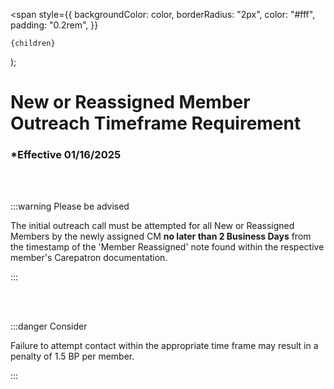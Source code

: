   <span
    style={{
      backgroundColor: color,
      borderRadius: "2px",
      color: "#fff",
      padding: "0.2rem",
    }}
  >
    {children}
  </span>
);

# New or Reassigned Member Outreach Timeframe Requirement

### \*Effective 01/16/2025

<br></br>

:::warning Please be advised

The initial outreach call must be attempted for all New or Reassigned Members by the newly
assigned CM **no later than 2 Business Days** from the timestamp of the 'Member Reassigned' note found within the
respective member's Carepatron documentation.

:::

<br></br>

:::danger Consider

Failure to attempt contact within the appropriate time frame may result in a penalty of <Highlight color="#ff2600">1.5 BP</Highlight> per member.

:::

<br></br>
